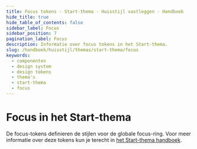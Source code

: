 ```yaml
---
title: Focus tokens · Start-thema · Huisstijl vastleggen · Handboek
hide_title: true
hide_table_of_contents: false
sidebar_label: Focus
sidebar_position: 7
pagination_label: Focus
description: Informatie over focus tokens in het Start-thema.
slug: /handboek/huisstijl/themas/start-thema/focus
keywords:
  - componenten
  - design system
  - design tokens
  - thema's
  - start-thema
  - focus
---
```



# Focus in het Start-thema

De focus-tokens definieren de stijlen voor de globale focus-ring. Voor meer informatie over deze tokens kun je terecht in [het Start-thema handboek](/handboek/huisstijl/themas/start-thema).

<CommonDesignTokensTable type="focus" />
